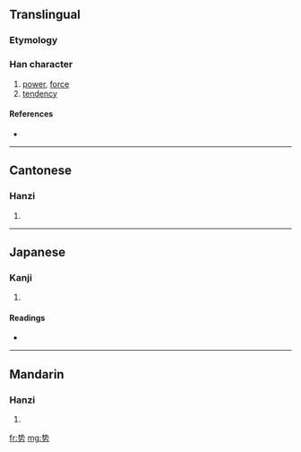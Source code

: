 {{also|勢}}
==Translingual==

===Etymology===
{{Han simp|勢|f=埶|t=执}}

===Han character===
{{Han char|rn=19|rad=力|as=06|sn=8|four=|canj=手戈大尸 (QIKS)}}

# [[power]], [[force]]
# [[tendency]]

====References====
* {{Han ref|kx=0147.231|dkj=02347|dj=0332.030|hdz=10369.120|uh=52BF|ud=21183}}

----

==Cantonese==

===Hanzi===
{{yue-hanzi|jyut=|y=sai3|tra=勢}}

# {{defn|Cantonese}}

----

==Japanese==

===Kanji===
{{ja-kanji|grade=|rs=力06}}

# {{defn|Japanese}}

====Readings====
* {{ja-readings|on=[[せい]] (sei)|kun=}}

----

==Mandarin==

===Hanzi===
{{cmn-hanzi|tra=勢|pin=[[shì]] ([[shi4]])|wg=shih<sup>4</sup>}}

# {{defn|Mandarin}}

[[fr:势]]
[[mg:势]]